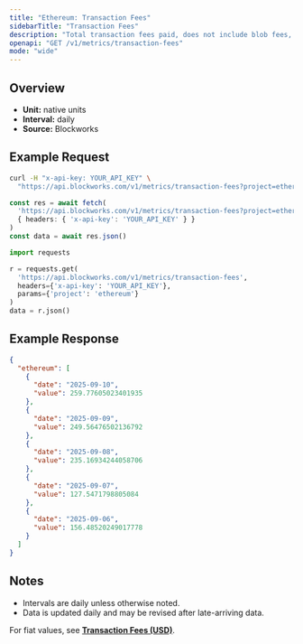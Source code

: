```yaml
---
title: "Ethereum: Transaction Fees"
sidebarTitle: "Transaction Fees"
description: "Total transaction fees paid, does not include blob fees, out-of-protocol tips, or additional sources of revenue"
openapi: "GET /v1/metrics/transaction-fees"
mode: "wide"
---
```


## Overview

- **Unit:** native units
- **Interval:** daily
- **Source:** Blockworks

## Example Request

<CodeGroup>

```bash cURL
curl -H "x-api-key: YOUR_API_KEY" \
  "https://api.blockworks.com/v1/metrics/transaction-fees?project=ethereum"
```

```typescript TypeScript
const res = await fetch(
  'https://api.blockworks.com/v1/metrics/transaction-fees?project=ethereum',
  { headers: { 'x-api-key': 'YOUR_API_KEY' } }
)
const data = await res.json()
```

```python Python
import requests

r = requests.get(
  'https://api.blockworks.com/v1/metrics/transaction-fees',
  headers={'x-api-key': 'YOUR_API_KEY'},
  params={'project': 'ethereum'}
)
data = r.json()
```

</CodeGroup>

## Example Response

```json
{
  "ethereum": [
    {
      "date": "2025-09-10",
      "value": 259.77605023401935
    },
    {
      "date": "2025-09-09",
      "value": 249.56476502136792
    },
    {
      "date": "2025-09-08",
      "value": 235.16934244058706
    },
    {
      "date": "2025-09-07",
      "value": 127.5471798805084
    },
    {
      "date": "2025-09-06",
      "value": 156.48520249017778
    }
  ]
}
```

## Notes
- Intervals are daily unless otherwise noted.
- Data is updated daily and may be revised after late-arriving data.

<Note>For fiat values, see **[Transaction Fees (USD)](./transaction-fees-usd)**.</Note>